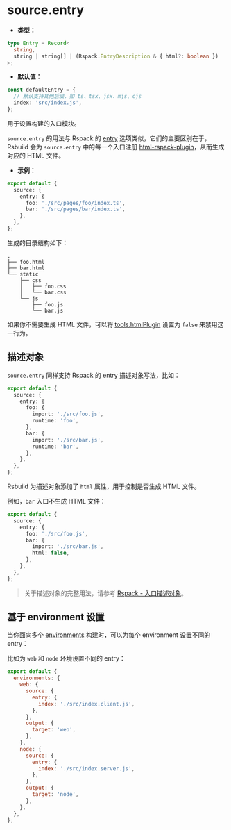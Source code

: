 # source.entry

- **类型：**

```ts
type Entry = Record<
  string,
  string | string[] | (Rspack.EntryDescription & { html?: boolean })
>;
```

- **默认值：**

```ts
const defaultEntry = {
  // 默认支持其他后缀，如 ts、tsx、jsx、mjs、cjs
  index: 'src/index.js',
};
```

用于设置构建的入口模块。

`source.entry` 的用法与 Rspack 的 [entry](https://rspack.dev/config/entry) 选项类似，它们的主要区别在于，Rsbuild 会为 `source.entry` 中的每一个入口注册 [html-rspack-plugin](https://github.com/rspack-contrib/html-rspack-plugin)，从而生成对应的 HTML 文件。

- **示例：**

```ts title="rsbuild.config.ts"
export default {
  source: {
    entry: {
      foo: './src/pages/foo/index.ts',
      bar: './src/pages/bar/index.ts',
    },
  },
};
```

生成的目录结构如下：

```text
.
├── foo.html
├── bar.html
└── static
    ├── css
    │   ├── foo.css
    │   └── bar.css
    └── js
        ├── foo.js
        └── bar.js
```

如果你不需要生成 HTML 文件，可以将 [tools.htmlPlugin](/config/tools/html-plugin) 设置为 `false` 来禁用这一行为。

## 描述对象

`source.entry` 同样支持 Rspack 的 entry 描述对象写法，比如：

```ts title="rsbuild.config.ts"
export default {
  source: {
    entry: {
      foo: {
        import: './src/foo.js',
        runtime: 'foo',
      },
      bar: {
        import: './src/bar.js',
        runtime: 'bar',
      },
    },
  },
};
```

Rsbuild 为描述对象添加了 `html` 属性，用于控制是否生成 HTML 文件。

例如，`bar` 入口不生成 HTML 文件：

```ts title="rsbuild.config.ts"
export default {
  source: {
    entry: {
      foo: './src/foo.js',
      bar: {
        import: './src/bar.js',
        html: false,
      },
    },
  },
};
```

> 关于描述对象的完整用法，请参考 [Rspack - 入口描述对象](https://rspack.dev/config/entry#%E5%85%A5%E5%8F%A3%E6%8F%8F%E8%BF%B0%E5%AF%B9%E8%B1%A1)。

## 基于 environment 设置

当你面向多个 [environments](/config/environments) 构建时，可以为每个 environment 设置不同的 entry：

比如为 `web` 和 `node` 环境设置不同的 entry：

```js
export default {
  environments: {
    web: {
      source: {
        entry: {
          index: './src/index.client.js',
        },
      },
      output: {
        target: 'web',
      },
    },
    node: {
      source: {
        entry: {
          index: './src/index.server.js',
        },
      },
      output: {
        target: 'node',
      },
    },
  },
};
```
